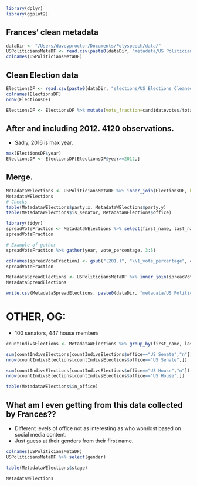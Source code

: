 
```r
library(dplyr)
library(ggplot2)
```

## Frances' clean metadata
```r
dataDir <- "/Users/daveyproctor/Documents/Polyspeech/data/"
USPoliticiansMetaDF <- read.csv(paste0(dataDir, "metadata/US Politicians Cleaned.csv"), as.is = T)
colnames(USPoliticiansMetaDF)
```

## Clean Election data
```r
ElectionsDF <- read.csv(paste0(dataDir, "elections/US Elections Cleaned.csv"), as.is = T)
colnames(ElectionsDF)
nrow(ElectionsDF)
```

```r
ElectionsDF <- ElectionsDF %>% mutate(vote_fraction=candidatevotes/totalvotes)
```

## After and including 2012. 4120 observations.
* Sadly, 2016 is max year.
```r
max(ElectionsDF$year)
ElectionsDF <- ElectionsDF[ElectionsDF$year>=2012,]
```

## Merge. 
```r
MetadataWElections <- USPoliticiansMetaDF %>% inner_join(ElectionsDF, by=c("first_name", "last_name", "state")) %>% arrange(first_name, last_name, year) %>% select(first_name, last_name, year, everything()) # %>% group_by(first_name, last_name, year) %>% filter(row_number() == which.max(totalvotes))
MetadataWElections
# Checks
table(MetadataWElections$party.x, MetadataWElections$party.y)
table(MetadataWElections$is_senator, MetadataWElections$office)
```

```r
library(tidyr)
spreadVoteFraction <- MetadataWElections %>% select(first_name, last_name, year, vote_fraction) %>% spread(year, vote_fraction)
spreadVoteFraction
```

```r
# Example of gather
spreadVoteFraction %>% gather(year, vote_percentage, 3:5)
```
```r
colnames(spreadVoteFraction) <- gsub("(201.)", "\\1_vote_percentage", colnames(spreadVoteFraction))
spreadVoteFraction
```

```r
MetadataSpreadElections <- USPoliticiansMetaDF %>% inner_join(spreadVoteFraction, by=c("first_name", "last_name"))
MetadataSpreadElections
```

```r
write.csv(MetadataSpreadElections, paste0(dataDir, "metadata/US Politicians Cleaned W Elections.csv"), row.names = F)
```

# OTHER, OG:

* 100 senators, 447 house members
```r
countIndivsElections <- MetadataWElections %>% group_by(first_name, last_name, office) %>% dplyr::summarise(n = n())

sum(countIndivsElections[countIndivsElections$office=="US Senate","n"])
nrow(countIndivsElections[countIndivsElections$office=="US Senate",])

sum(countIndivsElections[countIndivsElections$office=="US House","n"])
nrow(countIndivsElections[countIndivsElections$office=="US House",])
```

```r
table(MetadataWElections$in_office)
```

## What am I even getting from this data collected by Frances??
* Different levels of office not as interesting as who won/lost based on social media content.
* Just guess at their genders from their first name.
```r
colnames(USPoliticiansMetaDF)
USPoliticiansMetaDF %>% select(gender)
```


```r
table(MetadataWElections$stage)
```

```r
MetadataWElections
```

